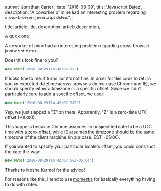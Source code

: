 
 author: 'Jonathan Carter',
 date: '2016-09-09',
 title: 'Javascript Datez',
 description:
 "A coworker of mine had an interesting problem regarding cross-browser javascript dates.",
}

 title: article.title,
 description: article.description,
}


A quick one!

A coworker of mine had an interesting problem regarding cross-browser javascript dates.

Does this look fine to you?

``` javascript
new Date('2016-08-29T14:42:07.56')
```

It looks fine to me. It turns our it's not fine. In order for this code to return you an expected datetime across browsers (in our case Chrome and IE), we should specify either a timezone or a specific offset. Since we didn't particularly care to add a specific offset, we used

``` javascript
new Date('2016-08-29T14:42:07.56Z')
``` 

Yep, we just slapped a "Z" on there. Apparently, "Z" is a zero-time UTC offset (-00:00). 

This happens because Chrome assumes an unspecified date to be a UTC time with a zero-offset, while IE assumes the timezone should be the same timezone of the client machine (in our case, EST, -05:00).

If you wanted to specify your particular locale's offset, you could construct the date this way:

``` javascript
new Date('2016-08-29T14:42:07.56Z-05:00')
```

Thanks to Moshe Karmel for the advice! 

For reasons like this, I tend to use [momentjs](http://momentjs.com/) for basically everything having to do with dates. 

